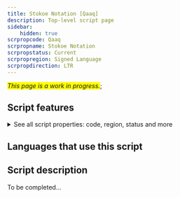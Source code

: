 ```yaml
---
title: Stokoe Notation [Qaaq]
description: Top-level script page
sidebar:
    hidden: true
scrpropcode: Qaaq
scrpropname: Stokoe Notation
scrpropstatus: Current
scrpropregion: Signed Language
scrpropdirection: LTR
---
```


<span style='background-color:yellow'>_This page is a work in progress._</span>;


## Script features

<details>
<summary> See all script properties: code, region, status and more</summary>
<ScriptInfo />
</details>

## Languages that use this script

<WsList script='Qaaq' wsMax='5' />

## Script description

To be completed...

